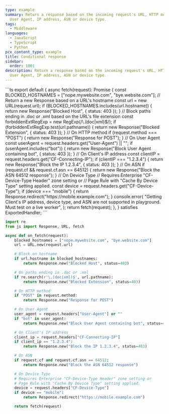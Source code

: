 ```yaml
---
type: example
summary: Return a response based on the incoming request's URL, HTTP method,
  User Agent, IP address, ASN or device type.
tags:
  - Middleware
languages:
  - JavaScript
  - TypeScript
  - Python
pcx_content_type: example
title: Conditional response
sidebar:
  order: 1001
description: Return a response based on the incoming request's URL, HTTP method,
  User Agent, IP address, ASN or device type.
---
```



<Tabs syncKey="workersExamples">
<TypeScriptExample tabsWrapper={false}>
```ts
export default {
	async fetch(request): Promise<Response> {
		const BLOCKED_HOSTNAMES = ["nope.mywebsite.com", "bye.website.com"];
		// Return a new Response based on a URL's hostname
		const url = new URL(request.url);
		if (BLOCKED_HOSTNAMES.includes(url.hostname)) {
			return new Response("Blocked Host", { status: 403 });
		}
		// Block paths ending in .doc or .xml based on the URL's file extension
		const forbiddenExtRegExp = new RegExp(/\.(doc|xml)$/);
		if (forbiddenExtRegExp.test(url.pathname)) {
			return new Response("Blocked Extension", { status: 403 });
		}
		// On HTTP method
		if (request.method === "POST") {
			return new Response("Response for POST");
		}
		// On User Agent
		const userAgent = request.headers.get("User-Agent") || "";
		if (userAgent.includes("bot")) {
			return new Response("Block User Agent containing bot", { status: 403 });
		}
		// On Client's IP address
		const clientIP = request.headers.get("CF-Connecting-IP");
		if (clientIP === "1.2.3.4") {
			return new Response("Block the IP 1.2.3.4", { status: 403 });
		}
		// On ASN
		if (request.cf && request.cf.asn == 64512) {
			return new Response("Block the ASN 64512 response");
		}
		// On Device Type
		// Requires Enterprise "CF-Device-Type Header" zone setting or
		// Page Rule with "Cache By Device Type" setting applied.
		const device = request.headers.get("CF-Device-Type");
		if (device === "mobile") {
			return Response.redirect("https://mobile.example.com");
		}
		console.error(
			"Getting Client's IP address, device type, and ASN are not supported in playground. Must test on a live worker",
		);
		return fetch(request);
	},
} satisfies ExportedHandler;
```
</TypeScriptExample>
<TabItem label="Python" icon="seti:python">

```py
import re
from js import Response, URL, fetch

async def on_fetch(request):
    blocked_hostnames = ["nope.mywebsite.com", "bye.website.com"]
    url = URL.new(request.url)

    # Block on hostname
    if url.hostname in blocked_hostnames:
        return Response.new("Blocked Host", status=403)

    # On paths ending in .doc or .xml
    if re.search(r'\.(doc|xml)$', url.pathname):
        return Response.new("Blocked Extension", status=403)

    # On HTTP method
    if "POST" in request.method:
        return Response.new("Response for POST")

    # On User Agent
    user_agent = request.headers["User-Agent"] or ""
    if "bot" in user_agent:
        return Response.new("Block User Agent containing bot", status=403)

    # On Client's IP address
    client_ip = request.headers["CF-Connecting-IP"]
    if client_ip == "1.2.3.4":
        return Response.new("Block the IP 1.2.3.4", status=403)

    # On ASN
    if request.cf and request.cf.asn == 64512:
        return Response.new("Block the ASN 64512 response")

    # On Device Type
    # Requires Enterprise "CF-Device-Type Header" zone setting or
    # Page Rule with "Cache By Device Type" setting applied.
    device = request.headers["CF-Device-Type"]
    if device == "mobile":
        return Response.redirect("https://mobile.example.com")

    return fetch(request)
```

</TabItem> </Tabs>
